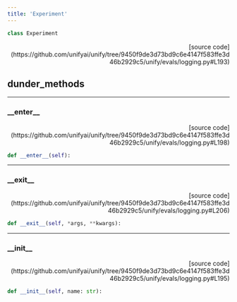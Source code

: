 ```yaml
---
title: 'Experiment'
---
```


```python
class Experiment
```

<p align="right">[source code](https://github.com/unifyai/unify/tree/9450f9de3d73bd9c6e4147f583ffe3d46b2929c5/unify/evals/logging.py#L193)</p>



## dunder_methods

---

### \_\_enter\_\_

<p align="right">[source code](https://github.com/unifyai/unify/tree/9450f9de3d73bd9c6e4147f583ffe3d46b2929c5/unify/evals/logging.py#L198)</p>

```python
def __enter__(self):
```



---

### \_\_exit\_\_

<p align="right">[source code](https://github.com/unifyai/unify/tree/9450f9de3d73bd9c6e4147f583ffe3d46b2929c5/unify/evals/logging.py#L206)</p>

```python
def __exit__(self, *args, **kwargs):
```



---

### \_\_init\_\_

<p align="right">[source code](https://github.com/unifyai/unify/tree/9450f9de3d73bd9c6e4147f583ffe3d46b2929c5/unify/evals/logging.py#L195)</p>

```python
def __init__(self, name: str):
```

